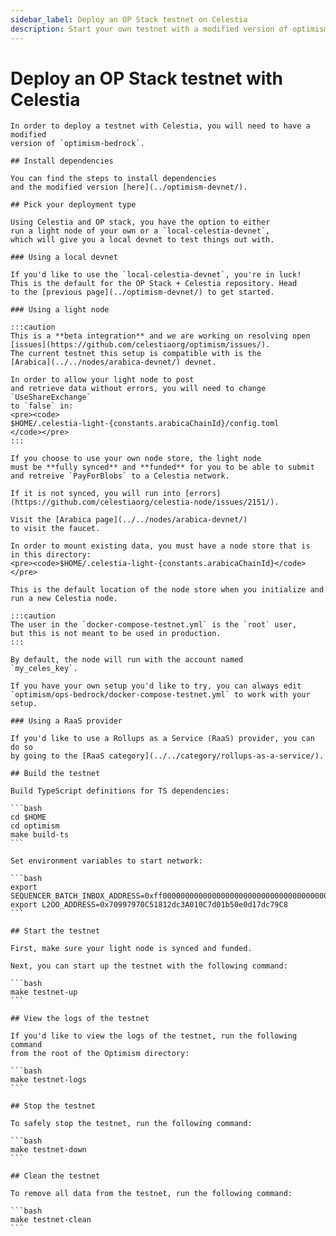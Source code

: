 ```yaml
---
sidebar_label: Deploy an OP Stack testnet on Celestia
description: Start your own testnet with a modified version of optimism-bedrock.
---
```


# Deploy an OP Stack testnet with Celestia


````mdx-code-block
In order to deploy a testnet with Celestia, you will need to have a modified
version of `optimism-bedrock`.

## Install dependencies

You can find the steps to install dependencies
and the modified version [here](../optimism-devnet/).

## Pick your deployment type

Using Celestia and OP stack, you have the option to either
run a light node of your own or a `local-celestia-devnet`,
which will give you a local devnet to test things out with.

### Using a local devnet

If you'd like to use the `local-celestia-devnet`, you're in luck!
This is the default for the OP Stack + Celestia repository. Head
to the [previous page](../optimism-devnet/) to get started.

### Using a light node

:::caution
This is a **beta integration** and we are working on resolving open
[issues](https://github.com/celestiaorg/optimism/issues/).
The current testnet this setup is compatible with is the
[Arabica](../../nodes/arabica-devnet/) devnet.

In order to allow your light node to post
and retrieve data without errors, you will need to change `UseShareExchange`
to `false` in:
<pre><code>
$HOME/.celestia-light-{constants.arabicaChainId}/config.toml
</code></pre>
:::

If you choose to use your own node store, the light node
must be **fully synced** and **funded** for you to be able to submit
and retreive `PayForBlobs` to a Celestia network.

If it is not synced, you will run into [errors](https://github.com/celestiaorg/celestia-node/issues/2151/).

Visit the [Arabica page](../../nodes/arabica-devnet/)
to visit the faucet.

In order to mount existing data, you must have a node store that is
in this directory:
<pre><code>$HOME/.celestia-light-{constants.arabicaChainId}</code></pre>

This is the default location of the node store when you initialize and run a new Celestia node.

:::caution
The user in the `docker-compose-testnet.yml` is the `root` user,
but this is not meant to be used in production.
:::

By default, the node will run with the account named
`my_celes_key`.

If you have your own setup you'd like to try, you can always edit
`optimism/ops-bedrock/docker-compose-testnet.yml` to work with your setup.

### Using a RaaS provider

If you'd like to use a Rollups as a Service (RaaS) provider, you can do so
by going to the [RaaS category](../../category/rollups-as-a-service/).

## Build the testnet

Build TypeScript definitions for TS dependencies:

```bash
cd $HOME
cd optimism
make build-ts
```

Set environment variables to start network:

```bash
export SEQUENCER_BATCH_INBOX_ADDRESS=0xff00000000000000000000000000000000000000
export L2OO_ADDRESS=0x70997970C51812dc3A010C7d01b50e0d17dc79C8
```

## Start the testnet

First, make sure your light node is synced and funded.

Next, you can start up the testnet with the following command:

```bash
make testnet-up
```

## View the logs of the testnet

If you'd like to view the logs of the testnet, run the following command
from the root of the Optimism directory:

```bash
make testnet-logs
```

## Stop the testnet

To safely stop the testnet, run the following command:

```bash
make testnet-down
```

## Clean the testnet

To remove all data from the testnet, run the following command:

```bash
make testnet-clean
```
````
